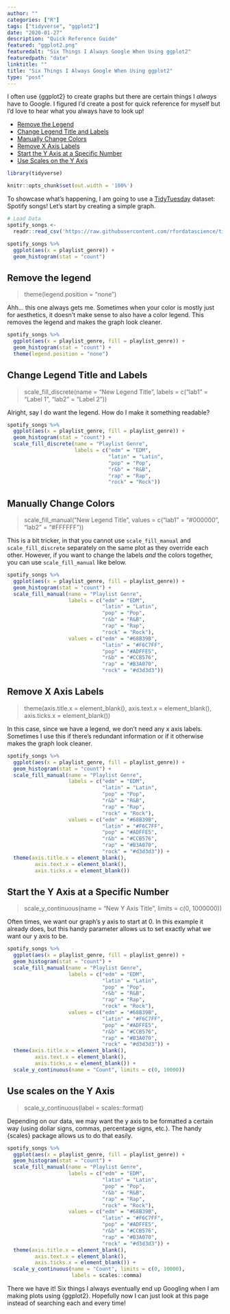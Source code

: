 ```yaml
---
author: ""
categories: ["R"]
tags: ["tidyverse", "ggplot2"]
date: "2020-01-27"
description: "Quick Reference Guide"
featured: "ggplot2.png"
featuredalt: "Six Things I Always Google When Using ggplot2"
featuredpath: "date"
linktitle: ""
title: "Six Things I Always Google When Using ggplot2"
type: "post"
---
```


I often use {ggplot2} to create graphs but there are certain things I *always* have to Google. I figured I'd create a post for quick reference for myself but I'd love to hear what you always have to look up!

* [Remove the Legend](#remove-the-legend)
* [Change Legend Title and Labels](#change-legend-title-and-labels)
* [Manually Change Colors](#manually-change-colors)
* [Remove X Axis Labels](#remove-x-axis-labels)
* [Start the Y Axis at a Specific Number](#start-the-y-axis-at-a-specific-number)
* [Use Scales on the Y Axis](#use-scales-on-the-y-axis)

```r
library(tidyverse)

knitr::opts_chunk$set(out.width = '100%') 
```

To showcase what's happening, I am going to use a [TidyTuesday](https://github.com/rfordatascience/tidytuesday) dataset: Spotify songs! Let's start by creating a simple graph.

```r
# Load Data
spotify_songs <- 
  readr::read_csv('https://raw.githubusercontent.com/rfordatascience/tidytuesday/master/data/2020/2020-01-21/spotify_songs.csv')

spotify_songs %>% 
  ggplot(aes(x = playlist_genre)) +
  geom_histogram(stat = "count")
```

## Remove the legend

>  theme(legend.position = "none")

Ahh... this one always gets me. Sometimes when your color is mostly just for aesthetics,  it doesn't make sense to also have a color legend. This removes the legend and makes the graph look cleaner.

```r
spotify_songs %>% 
  ggplot(aes(x = playlist_genre, fill = playlist_genre)) +
  geom_histogram(stat = "count") +
  theme(legend.position = "none")
```

## Change Legend Title and Labels

> scale_fill_discrete(name = "New Legend Title", labels = c("lab1" = "Label 1", "lab2" = "Label 2"))

Alright, say I do want the legend. How do I make it something readable?

```r
spotify_songs %>% 
  ggplot(aes(x = playlist_genre, fill = playlist_genre)) +
  geom_histogram(stat = "count") +
  scale_fill_discrete(name = "Playlist Genre", 
                      labels = c("edm" = "EDM", 
                                 "latin" = "Latin", 
                                 "pop" = "Pop", 
                                 "r&b" = "R&B", 
                                 "rap" = "Rap", 
                                 "rock" = "Rock"))
```

## Manually Change Colors

> scale_fill_manual("New Legend Title", values = c("lab1" = "#000000", "lab2" = "#FFFFFF"))

This is a bit tricker, in that you cannot use `scale_fill_manual` and `scale_fill_discrete` separately on the same plot as they override each other. However, if you want to change the labels *and* the colors together, you can use `scale_fill_manual` like below.

```r
spotify_songs %>% 
  ggplot(aes(x = playlist_genre, fill = playlist_genre)) +
  geom_histogram(stat = "count") +
  scale_fill_manual(name = "Playlist Genre", 
                    labels = c("edm" = "EDM", 
                               "latin" = "Latin", 
                               "pop" = "Pop", 
                               "r&b" = "R&B", 
                               "rap" = "Rap", 
                               "rock" = "Rock"),
                    values = c("edm" = "#68B39B", 
                               "latin" = "#F6C7FF", 
                               "pop" = "#ADFFE5", 
                               "r&b" = "#CCB576", 
                               "rap" = "#B3A070", 
                               "rock" = "#d3d3d3"))
```

## Remove X Axis Labels

>  theme(axis.title.x = element_blank(),
         axis.text.x = element_blank(),
         axis.ticks.x = element_blank())
        
In this case, since we have a legend, we don't need any x axis labels. Sometimes I use this if there's redundant information or if it otherwise makes the graph look cleaner.

```r
spotify_songs %>% 
  ggplot(aes(x = playlist_genre, fill = playlist_genre)) +
  geom_histogram(stat = "count") +
  scale_fill_manual(name = "Playlist Genre", 
                    labels = c("edm" = "EDM", 
                               "latin" = "Latin", 
                               "pop" = "Pop", 
                               "r&b" = "R&B", 
                               "rap" = "Rap", 
                               "rock" = "Rock"),
                    values = c("edm" = "#68B39B", 
                               "latin" = "#F6C7FF", 
                               "pop" = "#ADFFE5", 
                               "r&b" = "#CCB576", 
                               "rap" = "#B3A070", 
                               "rock" = "#d3d3d3")) +
  theme(axis.title.x = element_blank(),
         axis.text.x = element_blank(),
         axis.ticks.x = element_blank())
```

## Start the Y Axis at a Specific Number

> scale_y_continuous(name = "New Y Axis Title", limits = c(0, 1000000))

Often times, we want our graph's y axis to start at 0. In this example it already does, but this handy parameter allows us to set exactly what we want our y axis to be.

```r
spotify_songs %>% 
  ggplot(aes(x = playlist_genre, fill = playlist_genre)) +
  geom_histogram(stat = "count") +
  scale_fill_manual(name = "Playlist Genre", 
                    labels = c("edm" = "EDM", 
                               "latin" = "Latin", 
                               "pop" = "Pop", 
                               "r&b" = "R&B", 
                               "rap" = "Rap", 
                               "rock" = "Rock"),
                    values = c("edm" = "#68B39B", 
                               "latin" = "#F6C7FF", 
                               "pop" = "#ADFFE5", 
                               "r&b" = "#CCB576", 
                               "rap" = "#B3A070", 
                               "rock" = "#d3d3d3")) +
  theme(axis.title.x = element_blank(),
         axis.text.x = element_blank(),
         axis.ticks.x = element_blank()) +
  scale_y_continuous(name = "Count", limits = c(0, 10000))
```

## Use scales on the Y Axis

> scale_y_continuous(label = scales::format)

Depending on our data, we may want the y axis to be formatted a certain way (using dollar signs, commas, percentage signs, etc.). The handy {scales} package allows us to do that easily. 

```r
spotify_songs %>% 
  ggplot(aes(x = playlist_genre, fill = playlist_genre)) +
  geom_histogram(stat = "count") +
  scale_fill_manual(name = "Playlist Genre", 
                    labels = c("edm" = "EDM", 
                               "latin" = "Latin", 
                               "pop" = "Pop", 
                               "r&b" = "R&B", 
                               "rap" = "Rap", 
                               "rock" = "Rock"),
                    values = c("edm" = "#68B39B", 
                               "latin" = "#F6C7FF", 
                               "pop" = "#ADFFE5", 
                               "r&b" = "#CCB576", 
                               "rap" = "#B3A070", 
                               "rock" = "#d3d3d3")) +
  theme(axis.title.x = element_blank(),
         axis.text.x = element_blank(),
         axis.ticks.x = element_blank()) +
  scale_y_continuous(name = "Count", limits = c(0, 10000),
                     labels = scales::comma)
```

There we have it! Six things I always eventually end up Googling when I am making plots using {ggplot2}. Hopefully now I can just look at this page instead of searching each and every time!
